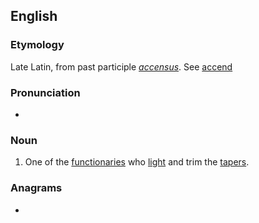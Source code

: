 ==English==

===Etymology===
Late Latin, from past participle ''[[accensus]]''. See [[accend]]

===Pronunciation===
* {{IPA|en|/ækˈsɛnsə(ɹ)/|/əkˈsɛnsə(ɹ)/}}

===Noun===
{{en-noun}}

# {{lb|en|Roman Catholic Church}} One of the [[functionaries]] who [[light]] and trim the [[tapers]].

===Anagrams===
* {{anagrams|en|a=accenors|conacres}}